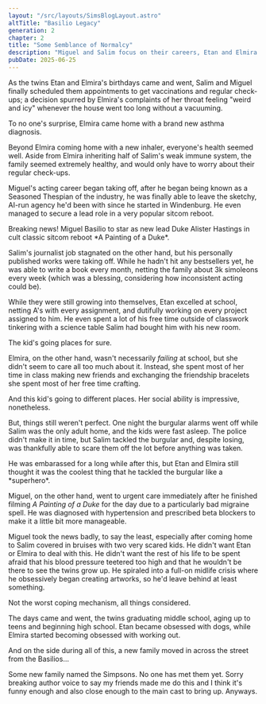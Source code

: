 ```yaml
---
layout: "/src/layouts/SimsBlogLayout.astro"
altTitle: "Basilio Legacy"
generation: 2
chapter: 2
title: "Some Semblance of Normalcy"
description: "Miguel and Salim focus on their careers, Etan and Elmira grow up, and the Basilios discover the horrors of visiting the doctor."
pubDate: 2025-06-25
---
```


As the twins Etan and Elmira's birthdays came and went, Salim and Miguel finally scheduled them appointments to get vaccinations and regular check-ups; a decision spurred by Elmira's complaints of her throat feeling "weird and icy" whenever the house went too long without a vacuuming.

<BlogImage imgSrc="/images/blog/basiliox2-2-elmiraasthma.png" imgAlt="A Sims 4 screenshot, a popup about Elmira Basilio being diagnosed with asthma and the care that will need to be taken as such.">
To no one's surprise, Elmira came home with a brand new asthma diagnosis.
</BlogImage>

Beyond Elmira coming home with a new inhaler, everyone's health seemed well. Aside from Elmira inheriting half of Salim's weak immune system, the family seemed extremely healthy, and would only have to worry about their regular check-ups.

Miguel's acting career began taking off, after he began being known as a Seasoned Thespian of the industry, he was finally able to leave the sketchy, AI-run agency he'd been with since he started in Windenburg. He even managed to secure a lead role in a very popular sitcom reboot.

<BlogImage imgSrc="/images/blog/basiliox2-2-babysfirstsitcom.png" imgAlt="A Sims 4 screenshot, Miguel in victorian velvet suits raising a glass and smiling on set.">
Breaking news! Miguel Basilio to star as new lead Duke Alister Hastings in cult classic sitcom reboot *A Painting of a Duke*.
</BlogImage>

Salim's journalist job stagnated on the other hand, but his personally published works were taking off. While he hadn't hit any bestsellers yet, he was able to write a book every month, netting the family about 3k simoleons every week (which was a blessing, considering how inconsistent acting could be).

While they were still growing into themselves, Etan excelled at school, netting A's with every assignment, and dutifully working on every project assigned to him. He even spent a lot of his free time outside of classwork tinkering with a science table Salim had bought him with his new room.

<BlogImage imgSrc="/images/blog/basiliox2-2-tinkering.png" imgAlt="A Sims 4 screenshot, Etan sitting on the ground tinkering with a circuitboard, a small table is set up in front of him with chemistry equipment and scraps of paper.">
The kid's going places for sure.
</BlogImage>

Elmira, on the other hand, wasn't necessarily *failing* at school, but she didn't seem to care all too much about it. Instead, she spent most of her time in class making new friends and exchanging the friendship bracelets she spent most of her free time crafting.

<BlogImage imgSrc="/images/blog/basiliox2-2-makingfriends.png" imgAlt="A Sims 4 screenshot, Elmira chatting with another girl her age outside of the Basilio house.">
And this kid's going to different places. Her social ability is impressive, nonetheless.
</BlogImage>

But, things still weren't perfect. One night the burgular alarms went off while Salim was the only adult home, and the kids were fast asleep. The police didn't make it in time, but Salim tackled the burgular and, despite losing, was thankfully able to scare them off the lot before anything was taken.

<BlogImage imgSrc="/images/blog/basiliox2-2-salimburgular.png" imgAlt="A Sims 4 screenshot, Salim fighting a burgular, comical clouds of dust around them as their hands are pushing against each other's faces.">
He was embarassed for a long while after this, but Etan and Elmira still thought it was the coolest thing that he tackled the burgular like a *superhero*.
</BlogImage>

Miguel, on the other hand, went to urgent care immediately after he finished filming *A Painting of a Duke* for the day due to a particularly bad migraine spell. He was diagnosed with hypertension and prescribed beta blockers to make it a little bit more manageable.

Miguel took the news badly, to say the least, especially after coming home to Salim covered in bruises with two very scared kids. He didn't want Etan or Elmira to deal with this. He didn't want the rest of his life to be spent afraid that his blood pressure teetered too high and that he wouldn't be there to see the twins grow up. He spiraled into a full-on midlife crisis where he obsessively began creating artworks, so he'd leave behind at least something.

<BlogImage imgSrc="/images/blog/basiliox2-2-miguelmidlifecrisis.png" imgAlt="A Sims 4 screenshot, Miguel painting an easel inside Elmira's room. The painting looks objectively bad.">
Not the worst coping mechanism, all things considered.
</BlogImage>

The days came and went, the twins graduating middle school, aging up to teens and beginning high school. Etan became obsessed with dogs, while Elmira started becoming obsessed with working out.

And on the side during all of this, a new family moved in across the street from the Basilios...

<BlogImage imgSrc="/images/blog/basiliox2-2-thesimpsons.png" imgAlt="A Sims 4 screenshot, a perfect copy of the Simpsons house.">
Some new family named the Simpsons. No one has met them yet. Sorry breaking author voice to say my friends made me do this and I think it's funny enough and also close enough to the main cast to bring up. Anyways.
</BlogImage>